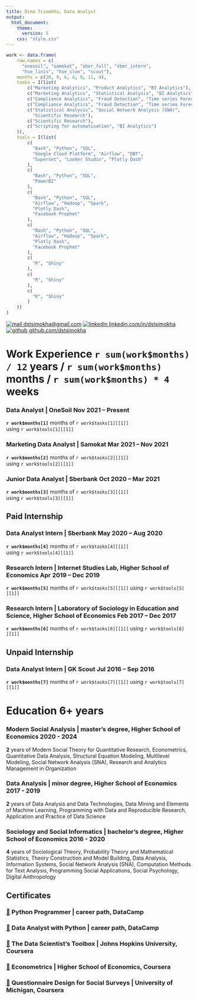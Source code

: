 ```yaml
---
title: Dima Tcimokha, Data Analyst
output:
  html_document:
    theme:
      version: 5
    css: "style.css"
---
```


```r
work <- data.frame(
    row.names = c(
      "onesoil", "samokat", "sber_full", "sber_intern",
      "hse_linis", "hse_slon", "scout"),
    months = c(20, 9, 6, 4, 9, 11, 4),
    tasks = I(list(
        c("Marketing Analytics", "Product Analytics", "BI Analytics"),
        c("Marketing Analytics", "Statistical Analysis", "BI Analytics"),
        c("Compliance Analytics", "Fraud Detection", "Time series Forecasting"),
        c("Compliance Analytics", "Fraud Detection", "Time series Forecasting"),
        c("Statistical Analysis", "Social Network Analysis (SNA)",
          "Scientific Research"),
        c("Scientific Research"),
        c("Scripting for automatisation", "BI Analytics")
    )),
    tools = I(list(
        c(
          "Bash", "Python", "SQL",
          "Google Cloud Platform", "Airflow", "DBT",
          "Superset", "Looker Studio", "Plotly Dash"
        ),
        c(
          "Bash", "Python", "SQL",
          "PowerBI"
        ),
        c(
          "Bash", "Python", "SQL",
          "Airflow", "Hadoop", "Spark",
          "Plotly Dash",
          "Facebook Prophet"
        ),
        c(
          "Bash", "Python", "SQL",
          "Airflow", "Hadoop", "Spark",
          "Plotly Dash",
          "Facebook Prophet"
        ),
        c(
          "R", "Shiny"
        ),
        c(
          "R", "Shiny"
        ),
        c(
          "R", "Shiny"
        )
    ))
)
```

<info> [![mail](https://simpleicons.org/icons/gmail.svg) dstsimokha@gmail.com](mailto:dstsimokha@gmail.com) [![linkedin](https://simpleicons.org/icons/linkedin.svg) linkedin.com/in/dstsimokha](https://www.linkedin.com/in/dstsimokha/) [![github](https://simpleicons.org/icons/github.svg) github.com/dstsimokha](https://github.com/dstsimokha) </info>


# Work Experience <time> `r sum(work$months) / 12` years / `r sum(work$months)` months / `r sum(work$months) * 4` weeks </time>

### Data Analyst | <location> OneSoil </location> <time> Nov 2021 – Present </time>
**`r work$months[1]`** months of 
<skills>`r work$tasks[1][[1]]`</skills>  
using <tools>`r work$tools[1][[1]]`</tools>

### Marketing Data Analyst | <location> Samokat </location> <time> Mar 2021 – Nov 2021 </time>
**`r work$months[2]`** months of 
<skills>`r work$tasks[2][[1]]`</skills>  
using <tools>`r work$tools[2][[1]]`</tools>

### Junior Data Analyst | <location> Sberbank </location> <time> Oct 2020 – Mar 2021 </time>
**`r work$months[3]`** months of 
<skills>`r work$tasks[3][[1]]`</skills>  
using <tools>`r work$tools[3][[1]]`</tools>


## Paid Internship

### Data Analyst Intern | <location> Sberbank </location> <time> May 2020 – Aug 2020 </time>
**`r work$months[4]`** months of 
<skills>`r work$tasks[4][[1]]`</skills>  
using <tools>`r work$tools[4][[1]]`</tools>

### Research Intern | <location> Internet Studies Lab, Higher School of Economics </location> <time> Apr 2019 – Dec 2019 </time>
**`r work$months[5]`** months of 
<skills>`r work$tasks[5][[1]]`</skills> 
using <tools>`r work$tools[5][[1]]`</tools>

### Research Intern | <location> Laboratory of Sociology in Education and Science, Higher School of Economics </location> <time> Feb 2017 – Dec 2017 </time>
**`r work$months[6]`** months of 
<skills>`r work$tasks[6][[1]]`</skills> 
using <tools>`r work$tools[6][[1]]`</tools>


## Unpaid Internship

### Data Analyst Intern | <location> GK Scout </location> <time> Jul 2016 – Sep 2016 </time>
**`r work$months[7]`** months of 
<skills>`r work$tasks[7][[1]]`</skills> 
using <tools>`r work$tools[7][[1]]`</tools>


# Education <time> 6+ years </time>

### Modern Social Analysis | <location> master's degree, Higher School of Economics </location> <time> 2020 - 2024 </time>
**2** years of <skills>Modern Social Theory for Quantitative Research, Econometrics, Quantitative Data Analysis, Structural Equation Modeling, Multilevel Modeling, Social Network Analysis (SNA), Research and Analytics Management in Organization</skills>

### Data Analysis | <location> minor degree, Higher School of Economics </location> <time> 2017 - 2019 </time>
**2** years of <tools>Data Analysis and Data Technologies, Data Mining and Elements of Machine Learning, Programming with Data and Reproducible Research, Application and Practice of Data Science</tools>

### Sociology and Social Informatics | <location> bachelor's degree, Higher School of Economics </location> <time> 2016 - 2020 </time>
**4** years of <skills>Sociological Theory, Probability Theory and Mathematical Statistics, Theory Construction and Model Building, Data Analysis, Information Systems, Social Network Analysis (SNA), Computation Methods for Text Analysis, Programming Social Applications, Social Psychology, Digital Anthropology</skills>


## Certificates

### [🔗](https://www.datacamp.com/statement-of-accomplishment/track/47967f8d01670ae17890f54b4791bbd3f43c1d46) Python Programmer | <location> career path, DataCamp </location>

### [🔗](https://www.datacamp.com/statement-of-accomplishment/track/75b44259cd8fdb3a1989572813cd687f9dbe02a3) Data Analyst with Python |  <location> career path, DataCamp </location>

### [🔗](https://www.coursera.org/account/accomplishments/records/VGLYGWMARKJ9) The Data Scientist's Toolbox | <location> Johns Hopkins University, Coursera <location>

### [🔗](https://www.coursera.org/account/accomplishments/records/L2FYYPX489P2) Econometrics | <location> Higher School of Economics, Coursera <location>

### [🔗](https://www.coursera.org/account/accomplishments/records/V6MT6KS8RY5A) Questionnaire Design for Social Surveys | <location> University of Michigan, Coursera </locations>
